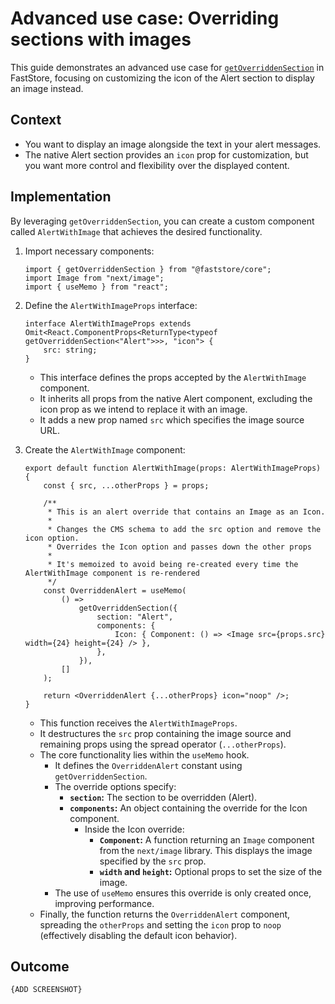# Advanced use case: Overriding sections with images

This guide demonstrates an advanced use case for [`getOverriddenSection`](/docs/building-sections/overrides/specification) in FastStore, focusing on customizing the icon of the Alert section to display an image instead.

## Context

- You want to display an image alongside the text in your alert messages.
- The native Alert section provides an `icon` prop for customization, but you want more control and flexibility over the displayed content.

## Implementation

By leveraging `getOverriddenSection`, you can create a custom component called `AlertWithImage` that achieves the desired functionality.

1. Import necessary components:

   ```tsx
   import { getOverriddenSection } from "@faststore/core";
   import Image from "next/image";
   import { useMemo } from "react";
   ```

2. Define the `AlertWithImageProps` interface:

   ```tsx
   interface AlertWithImageProps extends Omit<React.ComponentProps<ReturnType<typeof getOverriddenSection<"Alert">>>, "icon"> {
       src: string;
   }
   ```

   - This interface defines the props accepted by the `AlertWithImage` component.
   - It inherits all props from the native Alert component, excluding the icon prop as we intend to replace it with an image.
   - It adds a new prop named `src` which specifies the image source URL.

3. Create the `AlertWithImage` component:

   ```tsx
   export default function AlertWithImage(props: AlertWithImageProps) {
       const { src, ...otherProps } = props;

       /**
        * This is an alert override that contains an Image as an Icon.
        *
        * Changes the CMS schema to add the src option and remove the icon option.
        * Overrides the Icon option and passes down the other props
        *
        * It's memoized to avoid being re-created every time the AlertWithImage component is re-rendered
        */
       const OverriddenAlert = useMemo(
           () =>
               getOverriddenSection({
                   section: "Alert",
                   components: {
                       Icon: { Component: () => <Image src={props.src} width={24} height={24} /> },
                   },
               }),
           []
       );

       return <OverriddenAlert {...otherProps} icon="noop" />;
   }
   ```

   - This function receives the `AlertWithImageProps`.
   - It destructures the `src` prop containing the image source and remaining props using the spread operator (`...otherProps`).
   - The core functionality lies within the `useMemo` hook.
       - It defines the `OverriddenAlert` constant using `getOverriddenSection`.
       - The override options specify:
           - **`section`:** The section to be overridden (Alert).
           - **`components`:** An object containing the override for the Icon component.
               - Inside the Icon override:
                   - **`Component`:** A function returning an `Image` component from the `next/image` library. This displays the image specified by the `src` prop.
                   - **`width` and `height`:** Optional props to set the size of the image.
       - The use of `useMemo` ensures this override is only created once, improving performance.
   - Finally, the function returns the `OverriddenAlert` component, spreading the `otherProps` and setting the `icon` prop to `noop` (effectively disabling the default icon behavior).

## Outcome

`{ADD SCREENSHOT}`